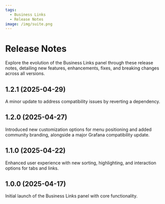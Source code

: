 ```yaml
---
tags:
  - Business Links
  - Release Notes
image: /img/suite.png
---
```



# Release Notes

Explore the evolution of the Business Links panel through these release notes, detailing new features, enhancements, fixes, and breaking changes across all versions.

## 1.2.1 (2025-04-29)

A minor update to address compatibility issues by reverting a dependency.

## 1.2.0 (2025-04-27)

Introduced new customization options for menu positioning and added community branding, alongside a major Grafana compatibility update.

<BlogPost id="business-links-1.2.0" />

## 1.1.0 (2025-04-22)

Enhanced user experience with new sorting, highlighting, and interaction options for tabs and links.

## 1.0.0 (2025-04-17)

Initial launch of the Business Links panel with core functionality.
